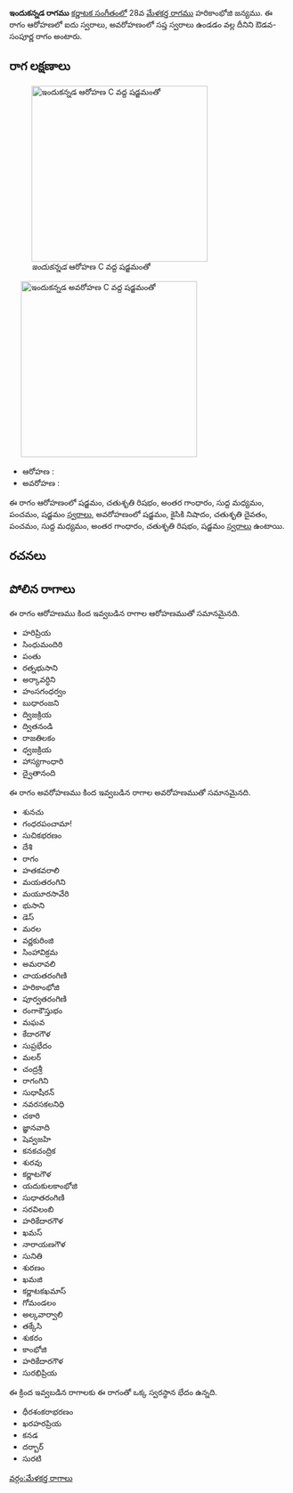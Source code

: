 {{Infobox ragam
	| name          	= ఇందుకన్నడ
	| synonym	    	= 
	| mela          	= 
	| chakra        	= 
	| janaka        	= 
	| type          	= ఔడవ-సంపూర్ణ
	| arohanam      	= {{svaraC|S|R2|G3|M1|P|S'}} 
	| avarohanam    	= {{svaraC|S'|N2|D2|P|M1|G3|R2|S}}
	| jeeva         	=
	| chhaya        	=
	| nyasa         	=
	| vishesha      	= 
	| equivalent  		= 
}}
{{కర్ణాటక సంగీత రాగాలు}}
'''ఇందుకన్నడ రాగము''' [[కర్ణాటక సంగీతం]]లో 28వ [[మేళకర్త రాగము]] హరికాంభోజి జన్యము.  ఈ రాగం ఆరోహణలో ఐదు స్వరాలు, అవరోహణంలో సప్త స్వరాలు ఉండడం వల్ల దీనిని ఔడవ-సంపూర్ణ రాగం అంటారు.


==రాగ లక్షణాలు==
[[Image:indukannada_ar_kb2wiki.png|thumb|right|316px|''ఇందుకన్నడ'' ఆరోహణ C వద్ద షడ్జమంతో]]
	[[Image:indukannada_av_kb2wiki.png|thumb|right|316px|''ఇందుకన్నడ'' అవరోహణ C వద్ద షడ్జమంతో]]

* ఆరోహణ : {{svaraC|S|R2|G3|M1|P|S'}} 
* అవరోహణ : {{svaraC|S'|N2|D2|P|M1|G3|R2|S}}

ఈ రాగం ఆరోహణంలో షడ్జమం, చతుశృతి రిషభం, అంతర గాంధారం, సుద్ద మధ్యమం, పంచమం, షడ్జమం [[స్వరాలు]], అవరోహణంలో షడ్జమం, కైసికి నిషాదం, చతుశృతి దైవతం, పంచమం, సుద్ద మధ్యమం, అంతర గాంధారం, చతుశృతి రిషభం, షడ్జమం [[స్వరాలు]] ఉంటాయి.

==రచనలు==



==పోలిన రాగాలు==
ఈ రాగం ఆరోహణము కింద ఇవ్వబడిన రాగాల ఆరోహణముతో సమానమైనది.
* హరిప్రియ
* సింధుమందిరి
* పంతు
* రత్నభుసాని
* అర్కావర్ధిని
* హంసగంధర్వం
* బుధారంజని
* ద్విజక్రియ
* ద్వితనండి
* రాజతిలకం
* ధ్వజక్రియ
* హాస్యగాంధారి
* ద్వైతానంది

ఈ రాగం అవరోహణము కింద ఇవ్వబడిన రాగాల అవరోహణముతో సమానమైనది.
* శునచు
* గంధరపంచామా!
* సుచికభరణం
* దేశి
* రాగం
* హతకవరాలి
* మయతరంగిని
* మయూరసావేరి
* భుసాని
* డెస్
* మరల
* వర్ణకురింజి
* సింహావిక్రమ
* అమరావలి
* చాయతరంగిణి
* హరికాంభోజి
* పూర్వతరంగిణి
* రంగాకౌస్తుభం
* మఘవ
* కేదారగౌళ
* సుప్రభేదం
* మలర్
* చంద్రశ్రీ
* రాగంగిని
* సుధాషీరన్
* నవరసకలనిధి
* చకారి
* జ్ఞానవాది
*  షెవ్వజహి
* కనకచంద్రిక
* శురవు
* కర్ణాటగౌళ
* యదుకులకాంభోజి
* సుధాతరంగిణి
* సరవిలంబి
* హరికేదారగౌళ
* ఖమస్
* నారాయణగౌళ
* సునితి
*  శురణం
* ఖమజి
* కర్ణాటకఖమాస్
*  గోమండలం
* అల్కవార్వాలి
* తక్కేసి
* శుకరం
* కాంభోజి
* హరికేదారగౌళ
* సురభిప్రియ

ఈ క్రింద ఇవ్వబడిన రాగాలకు ఈ రాగంతో ఒక్క స్వరస్థాన భేదం ఉన్నది.
* ధీరశంకరాభరణం
* ఖరహరప్రియ
* కనడ
* దర్బార్
* సురటి



[[వర్గం:మేళకర్త రాగాలు]]